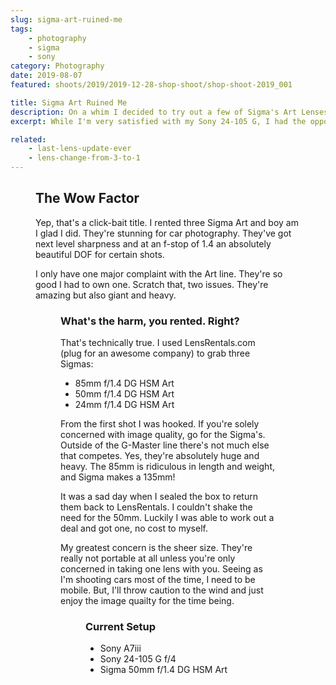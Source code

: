 ```yaml
---
slug: sigma-art-ruined-me
tags:
    - photography
    - sigma
    - sony
category: Photography
date: 2019-08-07
featured: shoots/2019/2019-12-28-shop-shoot/shop-shoot-2019_001

title: Sigma Art Ruined Me
description: On a whim I decided to try out a few of Sigma's Art Lenses. Now I have to own one. I'm blown away
excerpt: While I'm very satisfied with my Sony 24-105 G, I had the opportunity to play around with a set of Sigma Art lenses. Despite the size and weight, I love them. It's a series of lenses that sacrifices everything in the pursuit of image quality.

related:
    - last-lens-update-ever
    - lens-change-from-3-to-1
---
```



<Figure src="shoots/2019/2019-12-28-shop-shoot/shop-shoot-2019_004.jpg" />

## The Wow Factor

Yep, that's a click-bait title. I rented three Sigma Art and boy am I glad I did. They're stunning for car photography. They've got next level sharpness and at an f-stop of 1.4 an absolutely beautiful DOF for certain shots.

I only have one major complaint with the Art line. They're so good I had to own one. Scratch that, two issues. They're amazing but also giant and heavy.

<Figure src="shoots/2019/2019-12-28-shop-shoot/shop-shoot-2019_003.jpg" />

### What's the harm, you rented. Right?

That's technically true. I used LensRentals.com (plug for an awesome company) to grab three Sigmas:

-   85mm f/1.4 DG HSM Art
-   50mm f/1.4 DG HSM Art
-   24mm f/1.4 DG HSM Art

From the first shot I was hooked. If you're solely concerned with image quality, go for the Sigma's. Outside of the G-Master line there's not much else that competes. Yes, they're absolutely huge and heavy. The 85mm is ridiculous in length and weight, and Sigma makes a 135mm!

It was a sad day when I sealed the box to return them back to LensRentals. I couldn't shake the need for the 50mm. Luckily I was able to work out a deal and got one, no cost to myself.

My greatest concern is the sheer size. They're really not portable at all unless you're only concerned in taking one lens with you. Seeing as I'm shooting cars most of the time, I need to be mobile. But, I'll throw caution to the wind and just enjoy the image quailty for the time being.

<Figure src="shoots/2019/2019-08-17-signal-yellow-911/911s-targa_011.jpg" />

### Current Setup

-   Sony A7iii
-   Sony 24-105 G f/4
-   Sigma 50mm f/1.4 DG HSM Art
